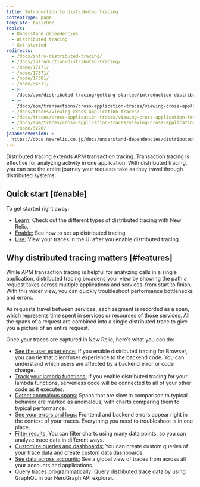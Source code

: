 ```yaml
---
title: Introduction to distributed tracing
contentType: page
template: basicDoc
topics:
  - Understand dependencies
  - Distributed tracing
  - Get started
redirects:
  - /docs/intro-distributed-tracing/
  - /docs/introduction-distributed-tracing/
  - /node/17171/
  - /node/17371/
  - /node/17381/
  - /node/34511/
  - >-
    /docs/apm/distributed-tracing/getting-started/introduction-distributed-tracing/
  - >-
    /docs/apm/transactions/cross-application-traces/viewing-cross-application-traces/
  - /docs/traces/viewing-cross-application-traces/
  - /docs/traces/cross-application-traces/viewing-cross-application-traces/
  - /docs/apm/traces/cross-application-traces/viewing-cross-application-traces/
  - /node/3226/
japaneseVersion: >-
  https://docs.newrelic.co.jp/docs/understand-dependencies/distributed-tracing/get-started/introduction-distributed-tracing
---
```


Distributed tracing extends APM transaction tracing. Transaction tracing is effective for analyzing activity in one application. With distributed tracing, you can see the entire journey your requests take as they travel through distributed systems.

## Quick start [#enable]

To get started right away:

* [Learn:](/docs/understand-dependencies/distributed-tracing/get-started/how-new-relic-distributed-tracing-works#sampling) Check out the different types of distributed tracing with New Relic.
* [Enable:](/docs/understand-dependencies/distributed-tracing/enable-configure/overview-enable-distributed-tracing) See how to set up distributed tracing.
* [Use:](/docs/apm/distributed-tracing/ui-data/understand-use-distributed-tracing-data) View your traces in the UI after you enable distributed tracing.

## Why distributed tracing matters [#features]

While APM transaction tracing is helpful for analyzing calls in a single application, distributed tracing broadens your view by showing the path a request takes across multiple applications and services–from start to finish. With this wider view, you can quickly troubleshoot performance bottlenecks and errors.

As requests travel between services, each segment is recorded as a span, which represents time spent in services or resources of those services. All the spans of a request are combined into a single distributed trace to give you a picture of an entire request.

Once your traces are captured in New Relic, here’s what you can do:

* [See the user experience:](/docs/browser/new-relic-browser/browser-pro-features/browser-data-distributed-tracing) If you enable distributed tracing for Browser, you can tie that client/user experience to the backend code. You can understand which users are affected by a backend error or code change.
* [Track your lambda functions:](/docs/serverless-function-monitoring/aws-lambda-monitoring/enable-lambda-monitoring/enable-serverless-monitoring-aws-lambda) If you enable distributed tracing for your lambda functions, serverless code will be connected to all of your other code as it executes.
* [Detect anomalous spans:](/docs/apm/distributed-tracing/ui-data/understand-use-distributed-tracing-data#anomalous-spans) Spans that are slow in comparison to typical behavior are marked as anomalous, with charts comparing them to typical performance.
* [See your errors and logs:](/docs/understand-dependencies/distributed-tracing/ui-data/understand-use-distributed-tracing-ui#view-your-logs) Frontend and backend errors appear right in the context of your traces. Everything you need to troubleshoot is in one place.
* [Filter results:](/docs/apm/distributed-tracing/ui-data/understand-use-distributed-tracing-data) You can filter charts using many data points, so you can analyze trace data in different ways.
* [Customize queries and dashboards:](/docs/insights/use-insights-ui/manage-dashboards/create-edit-copy-insights-dashboards) You can create custom queries of your trace data and create custom data dashboards.
* [See data across accounts:](/docs/apm/distributed-tracing/ui-data/additional-distributed-tracing-features-new-relic-one) See a global view of traces from across all your accounts and applications.
* [Query traces programmatically:](/docs/apis/graphql-api/tutorials/query-distributed-trace-data-using-graphql-api) Query distributed trace data by using GraphQL in our NerdGraph API explorer.
